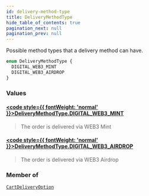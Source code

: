 ```yaml
---
id: delivery-method-type
title: DeliveryMethodType
hide_table_of_contents: true
pagination_next: null
pagination_prev: null
---
```








Possible method types that a delivery method can have.

```graphql
enum DeliveryMethodType {
  DIGITAL_WEB3_MINT
  DIGITAL_WEB3_AIRDROP
}
```


### Values

#### [<code style={{ fontWeight: 'normal' }}>DeliveryMethodType.<b>DIGITAL_WEB3_MINT</b></code>](#) 
> The order is delivered via WEB3 Mint
> 

#### [<code style={{ fontWeight: 'normal' }}>DeliveryMethodType.<b>DIGITAL_WEB3_AIRDROP</b></code>](#) 
> The order is delivered via WEB3 Airdrop
> 



### Member of

[`CartDeliveryOption`](/objects/cart-delivery-option)  <Badge class="secondary" text="object"/>



